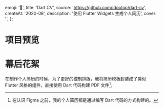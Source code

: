   emoji: '🪪',
  title: 'Dart CV',
  source: 'https://github.com/idootop/dart-cv',
  createAt: '2020-08',
  description: '使用 Flutter Widgets 生成个人简历',
  cover: '',
};

# 项目预览


<BaseImage src={demo.src} alt="使用 Flutter Widgets 生成个人简历" />

# 幕后花絮

在制作个人简历的时候，为了更好的控制排版，我将简历模板封装成了类似 Flutter 风格的组件，直接使用 Dart 代码构建 PDF 文件[^1]。

[^1]: 在认识 Figma 之前，我的个人简历都是通过编写 Dart 代码的方式构建的。
